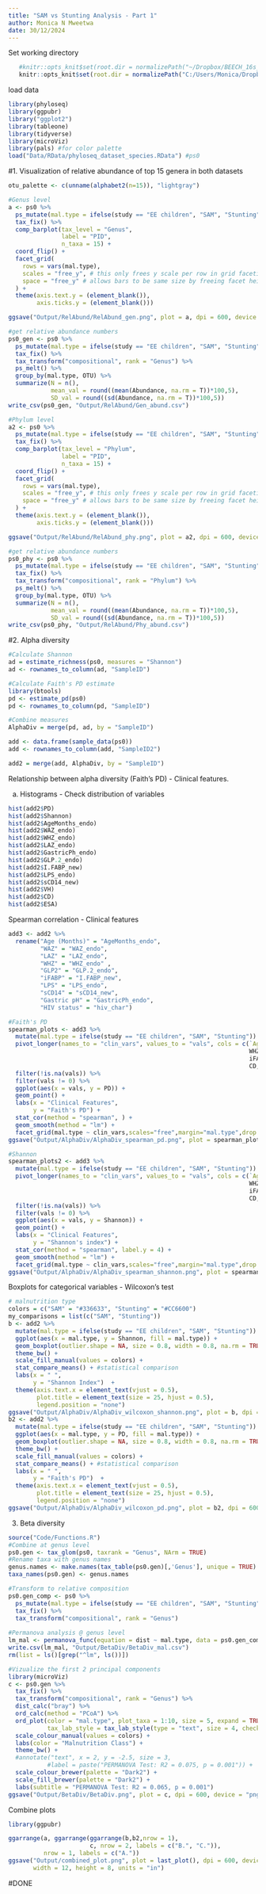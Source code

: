 ---
title: "SAM vs Stunting Analysis - Part 1"
author: Monica N Mweetwa
date: 30/12/2024
---
Set working directory
```{r setup}
   #knitr::opts_knit$set(root.dir = normalizePath("~/Dropbox/BEECH_16s_Analysis/Stunting_SAM")) 
   knitr::opts_knit$set(root.dir = normalizePath("C:/Users/Monica/Dropbox/BEECH_16s_Analysis/Stunting_SAM")) 
```

load data
```{r}
library(phyloseq)
library(ggpubr)
library("ggplot2")
library(tableone)
library(tidyverse)
library(microViz)
library(pals) #for color palette
load("Data/RData/phyloseq_dataset_species.RData") #ps0
```

#1. Visualization of relative abundance of top 15 genera in both datasets
```{r}
otu_palette <- c(unname(alphabet2(n=15)), "lightgray")

#Genus level
a <- ps0 %>%
  ps_mutate(mal.type = ifelse(study == "EE children", "SAM", "Stunting")) %>%
  tax_fix() %>% 
  comp_barplot(tax_level = "Genus",
               label = "PID",
               n_taxa = 15) +
  coord_flip() +
  facet_grid(
    rows = vars(mal.type),
    scales = "free_y", # this only frees y scale per row in grid faceting
    space = "free_y" # allows bars to be same size by freeing facet heights
  ) +
  theme(axis.text.y = (element_blank()),
        axis.ticks.y = (element_blank()))

ggsave("Output/RelAbund/RelAbund_gen.png", plot = a, dpi = 600, device = "png", width = 8, height = 8, units = "in")

#get relative abundance numbers
ps0_gen <- ps0 %>%
  ps_mutate(mal.type = ifelse(study == "EE children", "SAM", "Stunting")) %>% 
  tax_fix() %>%
  tax_transform("compositional", rank = "Genus") %>%
  ps_melt() %>%
  group_by(mal.type, OTU) %>%
  summarize(N = n(),
            mean_val = round((mean(Abundance, na.rm = T))*100,5),
            SD_val = round((sd(Abundance, na.rm = T))*100,5)) 
write_csv(ps0_gen, "Output/RelAbund/Gen_abund.csv")

#Phylum level
a2 <- ps0 %>%
  ps_mutate(mal.type = ifelse(study == "EE children", "SAM", "Stunting")) %>%
  tax_fix() %>% 
  comp_barplot(tax_level = "Phylum",
               label = "PID",
               n_taxa = 15) +
  coord_flip() +
  facet_grid(
    rows = vars(mal.type),
    scales = "free_y", # this only frees y scale per row in grid faceting
    space = "free_y" # allows bars to be same size by freeing facet heights
  ) +
  theme(axis.text.y = (element_blank()),
        axis.ticks.y = (element_blank()))

ggsave("Output/RelAbund/RelAbund_phy.png", plot = a2, dpi = 600, device = "png", width = 8, height = 8, units = "in")

#get relative abundance numbers
ps0_phy <- ps0 %>% 
  ps_mutate(mal.type = ifelse(study == "EE children", "SAM", "Stunting")) %>%
  tax_fix() %>%
  tax_transform("compositional", rank = "Phylum") %>%
  ps_melt() %>%
  group_by(mal.type, OTU) %>%
  summarize(N = n(),
            mean_val = round((mean(Abundance, na.rm = T))*100,5),
            SD_val = round((sd(Abundance, na.rm = T))*100,5)) 
write_csv(ps0_phy, "Output/RelAbund/Phy_abund.csv")
```

#2. Alpha diversity

```{r}
#Calculate Shannon
ad = estimate_richness(ps0, measures = "Shannon")
ad <- rownames_to_column(ad, "SampleID")

#Calculate Faith's PD estimate
library(btools)
pd <- estimate_pd(ps0)
pd <- rownames_to_column(pd, "SampleID")

#Combine measures
AlphaDiv = merge(pd, ad, by = "SampleID")

add <- data.frame(sample_data(ps0))
add <- rownames_to_column(add, "SampleID2")

add2 = merge(add, AlphaDiv, by = "SampleID")
```

Relationship between alpha diversity (Faith's PD) - Clinical features.

a. Histograms - Check distribution of variables
```{r}
hist(add2$PD)
hist(add2$Shannon)
hist(add2$AgeMonths_endo)
hist(add2$WAZ_endo)
hist(add2$WHZ_endo)
hist(add2$LAZ_endo)
hist(add2$GastricPh_endo)
hist(add2$GLP.2_endo)
hist(add2$I.FABP_new)
hist(add2$LPS_endo)
hist(add2$sCD14_new)
hist(add2$VH)
hist(add2$CD)
hist(add2$ESA)
```


Spearman correlation - Clinical features 
```{r}
add3 <- add2 %>%
  rename("Age (Months)" = "AgeMonths_endo",
         "WAZ" = "WAZ_endo",
         "LAZ" = "LAZ_endo",
         "WHZ" = "WHZ_endo" ,
         "GLP2" = "GLP.2_endo",
         "iFABP" = "I.FABP_new",
         "LPS" = "LPS_endo",
         "sCD14" = "sCD14_new",
         "Gastric pH" = "GastricPh_endo",
         "HIV status" = "hiv_char")

#Faith's PD
spearman_plots <- add3 %>% 
  mutate(mal.type = ifelse(study == "EE children", "SAM", "Stunting")) %>%
  pivot_longer(names_to = "clin_vars", values_to = "vals", cols = c(`Age (Months)`, WAZ,
                                                                    WHZ, LAZ,GLP2,
                                                                    iFABP,LPS, sCD14, VH,
                                                                    CD, ESA, `Gastric pH`)) %>%
  filter(!is.na(vals)) %>%
  filter(vals != 0) %>%
  ggplot(aes(x = vals, y = PD)) +
  geom_point() +
  labs(x = "Clinical Features",
       y = "Faith's PD") +
  stat_cor(method = "spearman", ) +
  geom_smooth(method = "lm") +
  facet_grid(mal.type ~ clin_vars,scales="free",margin="mal.type",drop = TRUE,switch="both")
ggsave("Output/AlphaDiv/AlphaDiv_spearman_pd.png", plot = spearman_plots, dpi = 600, device = "png", width = 22, height = 6, units = "in")

#Shannon
spearman_plots2 <- add3 %>% 
  mutate(mal.type = ifelse(study == "EE children", "SAM", "Stunting")) %>%
  pivot_longer(names_to = "clin_vars", values_to = "vals", cols = c(`Age (Months)`, WAZ,
                                                                    WHZ, LAZ,GLP2,
                                                                    iFABP,LPS, sCD14, VH,
                                                                    CD, ESA, `Gastric pH`)) %>%
  filter(!is.na(vals)) %>%
  filter(vals != 0) %>%
  ggplot(aes(x = vals, y = Shannon)) +
  geom_point() +
  labs(x = "Clinical Features",
       y = "Shannon's index") +
  stat_cor(method = "spearman", label.y = 4) +
  geom_smooth(method = "lm") +
  facet_grid(mal.type ~ clin_vars,scales="free",margin="mal.type",drop = TRUE,switch="both")
ggsave("Output/AlphaDiv/AlphaDiv_spearman_shannon.png", plot = spearman_plots2, dpi = 600, device = "png", width = 22, height = 6, units = "in")
```

Boxplots for categorical variables - Wilcoxon's test 
```{r}
# malnutrition type 
colors = c("SAM" = "#336633", "Stunting" = "#CC6600")
my_comparisons = list(c("SAM", "Stunting"))
b <- add2 %>%
  mutate(mal.type = ifelse(study == "EE children", "SAM", "Stunting")) %>%
  ggplot(aes(x = mal.type, y = Shannon, fill = mal.type)) + 
  geom_boxplot(outlier.shape = NA, size = 0.8, width = 0.8, na.rm = TRUE) +
  theme_bw() + 
  scale_fill_manual(values = colors) +
  stat_compare_means() + #statistical comparison
  labs(x = " ", 
       y = "Shannon Index")  +
  theme(axis.text.x = element_text(vjust = 0.5),
        plot.title = element_text(size = 25, hjust = 0.5),
        legend.position = "none")
ggsave("Output/AlphaDiv/AlphaDiv_wilcoxon_shannon.png", plot = b, dpi = 600, device = "png", width = 4, height = 4, units = "in")
b2 <- add2 %>%
  mutate(mal.type = ifelse(study == "EE children", "SAM", "Stunting")) %>%
  ggplot(aes(x = mal.type, y = PD, fill = mal.type)) + 
  geom_boxplot(outlier.shape = NA, size = 0.8, width = 0.8, na.rm = TRUE) +
  theme_bw() + 
  scale_fill_manual(values = colors) +
  stat_compare_means() + #statistical comparison
  labs(x = " ", 
       y = "Faith's PD")  +
  theme(axis.text.x = element_text(vjust = 0.5),
        plot.title = element_text(size = 25, hjust = 0.5),
        legend.position = "none")
ggsave("Output/AlphaDiv/AlphaDiv_wilcoxon_pd.png", plot = b2, dpi = 600, device = "png", width = 4, height = 4, units = "in")
```

3. Beta diversity
```{r}
source("Code/Functions.R")
#Combine at genus level
ps0.gen <- tax_glom(ps0, taxrank = "Genus", NArm = TRUE)
#Rename taxa with genus names
genus.names <- make.names(tax_table(ps0.gen)[,'Genus'], unique = TRUE)
taxa_names(ps0.gen) <- genus.names

#Transform to relative composition
ps0.gen_comp <- ps0 %>%
  ps_mutate(mal.type = ifelse(study == "EE children", "SAM", "Stunting")) %>%
  tax_fix() %>%
  tax_transform("compositional", rank = "Genus")
  
#Permanova analysis @ genus level
lm_mal <- permanova_func(equation = dist ~ mal.type, data = ps0.gen_comp)
write.csv(lm_mal, "Output/BetaDiv/BetaDiv_mal.csv")
rm(list = ls()[grep("^lm", ls())])

#Vizualize the first 2 principal components
library(microViz)
c <- ps0.gen %>%
  tax_fix() %>%
  tax_transform("compositional", rank = "Genus") %>%
  dist_calc("bray") %>%
  ord_calc(method = "PCoA") %>%
  ord_plot(color = "mal.type", plot_taxa = 1:10, size = 5, expand = TRUE,
           tax_lab_style = tax_lab_style(type = "text", size = 4, check_overlap = TRUE)) +
  scale_colour_manual(values = colors) +
  labs(color = "Malnutrition Class") +
  theme_bw() +
  #annotate("text", x = 2, y = -2.5, size = 3,
           #label = paste("PERMANOVA Test: R2 = 0.075, p = 0.001")) +
  scale_colour_brewer(palette = "Dark2") +
  scale_fill_brewer(palette = "Dark2") +
  labs(subtitle = "PERMANOVA Test: R2 = 0.065, p = 0.001")
ggsave("Output/BetaDiv/BetaDiv.png", plot = c, dpi = 600, device = "png", width = 8, height = 8, units = "in")
```

Combine plots
```{r}
library(ggpubr)

ggarrange(a, ggarrange(ggarrange(b,b2,nrow = 1),
                       c, nrow = 2, labels = c("B.", "C.")),
          nrow = 1, labels = c("A."))
ggsave("Output/combined_plot.png", plot = last_plot(), dpi = 600, device = "png", 
       width = 12, height = 8, units = "in")
```

#DONE